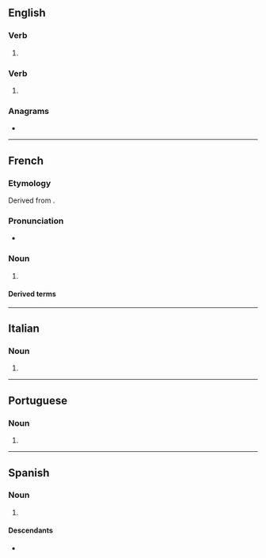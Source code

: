 {{also|TACOS}}
==English==

===Verb===
{{head|en|noun form}}

# {{plural of|en|taco}}

===Verb===
{{head|en|verb form}}

# {{en-third-person singular of|taco}}

===Anagrams===
* {{anagrams|en|a=acost|Ascot|Casto|Coast|Coats|Costa|Cotas|Sacto|ascot|catso|coast|coats|costa|octas|scato-|scoat}}

----

==French==

===Etymology===
Derived from {{bor|fr|es|tacos}}.

===Pronunciation===
* {{fr-IPA|tacauss français}}

===Noun===
{{fr-noun|m}}

# {{short for|fr|tacos français|t=[[French tacos]]}}

====Derived terms====
{{col4|fr|french tacos|tacos français|tacos lyonnais}}

{{c|fr|Snacks}}

----

==Italian==

===Noun===
{{head|it|noun form|g=m}}

# {{plural of|it|taco}}

----

==Portuguese==

===Noun===
{{head|pt|noun form}}

# {{plural of|pt|taco}}

----

==Spanish==

===Noun===
{{head|es|noun form|g=m}}

# {{plural of|es|taco}}

====Descendants====
{{top2}}
* {{desc|fr|tacos}}
{{mid2}}
{{bottom}}